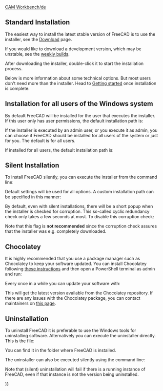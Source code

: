 <languages/>
[[CAM Workbench/de]]<translate>

<!--T:38-->
{{Docnav
|[[Feature_list|Feature list]]
|[[Installing_on_Linux|Installing on Linux]]
}}

</translate>
{{TOCright}}
<translate>

== Standard Installation == <!--T:55-->

<!--T:43-->
The easiest way to install the latest stable version of FreeCAD is to use the installer, see the [[Download|Download]] page.

<!--T:5-->
If you would like to download a development version, which may be unstable, see the [https://github.com/FreeCAD/FreeCAD/releases weekly builds].

<!--T:2-->
After downloading the installer, double-click it to start the installation process.

<!--T:3-->
Below is more information about some technical options. But most users don't need more than the installer. Head to [[Getting_started|Getting started]] once installation is complete.

== Installation for all users of the Windows system == <!--T:56-->

<!--T:57-->
By default FreeCAD will be installed for the user that executes the installer. If this user only has user permissions, the default installation path is:
: {{FileName|C:\Users\<username>\AppData\Local\Programs\FreeCAD X.YY}}

<!--T:58-->
If the installer is executed by an admin user, or you execute it as admin, you can choose if FreeCAD should be installed for all users of the system or just for you. The default is for all users.

<!--T:59-->
If installed for all users, the default installation path is:
: {{FileName|C:\Program Files\FreeCAD X.YY}}

== Silent Installation == <!--T:60-->

<!--T:61-->
To install FreeCAD silently, you can execute the installer from the command line:

</translate>
{{Code|lang=text|code=
FreeCAD-~.exe /S
}}<translate>

<!--T:62-->
Default settings will be used for all options. A custom installation path can be specified in this manner:

</translate>
{{Code|lang=text|code=
FreeCAD-~.exe /S /D=A path to FreeCAD with spaces
}}
<translate>

<!--T:63-->
By default, even with silent installations, there will be a short popup when the installer is checked for corruption. This so-called cyclic redundancy check only takes a few seconds at most. To disable this corruption check:

</translate>
{{Code|lang=text|code=
FreeCAD-~.exe /S /NCRC
}}
<translate>

<!--T:64-->
Note that this {{Incode|/NCRC}} flag is '''not recommended''' since the corruption check assures that the installer was e.g. completely downloaded.

== Chocolatey == <!--T:40-->

<!--T:44-->
It is highly recommended that you use a package manager such as Chocolatey to keep your software updated. You can install Chocolatey following [https://chocolatey.org/install these instructions] and then open a PowerShell terminal as admin and run:

</translate>
{{Code|lang=text|code=
choco install freecad
}} 
<translate>

<!--T:41-->
Every once in a while you can update your software with:

</translate>
{{Code|lang=text|code=
choco upgrade freecad
}}
<translate>

<!--T:42-->
This will get the latest version available from the Chocolatey repository. If there are any issues with the Chocolatey package, you can contact maintainers on [https://chocolatey.org/packages/freecad this page]. 

== Uninstallation == <!--T:22-->

<!--T:65-->
To uninstall FreeCAD it is preferable to use the Windows tools for uninstalling software. Alternatively you can execute the uninstaller directly. This is the file:
: {{FileName|Uninstall-FreeCAD.exe}}
You can find it in the folder where FreeCAD is installed.

<!--T:66-->
The uninstaller can also be executed silently using the command line:

</translate>
{{Code|lang=text|code=
Uninstall-FreeCAD.exe /S}}
<translate>

<!--T:67-->
Note that (silent) uninstallation will fail if there is a running instance of FreeCAD, even if that instance is not the version being uninstalled.


<!--T:35-->
{{Docnav
|[[Feature_list|Feature list]]
|[[Installing_on_Linux|Installing on Linux]]
}}

</translate>
{{Userdocnavi{{#translation:}}}}
